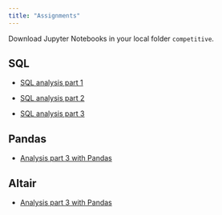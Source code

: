 ```yaml
---
title: "Assignments"
---
```


Download Jupyter Notebooks in your local folder `competitive`. 

## SQL 

- [SQL analysis part 1](https://colab.research.google.com/github/kirenz/lab-competitive/blob/main/code/analysis-1-c.ipynb)

- [SQL analysis part 2](https://colab.research.google.com/github/kirenz/lab-competitive/blob/main/code/analysis-2-c.ipynb)

- [SQL analysis part 3](https://colab.research.google.com/github/kirenz/lab-competitive/blob/main/code/analysis-3-c.ipynb)

## Pandas


- [Analysis part 3 with Pandas](https://colab.research.google.com/github/kirenz/lab-competitive/blob/main/code/analysis-3-pandas.ipynb)

## Altair 

- [Analysis part 3 with Pandas](https://colab.research.google.com/github/kirenz/lab-competitive/blob/main/code/analysis-3-altair.ipynb)